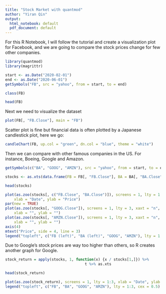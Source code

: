 ---
title: "Stock Market with quantmod"
author: "Yiran Qin"
output:
  html_notebook: default
  pdf_document: default
---

For this R Notebook, I will follow the tutorial and create a visualization plot for Facebook, and we are going to compare the stock prices change for few other companies.

```{r}
library(quantmod)
library(magrittr)
```

```{r}
start <- as.Date("2020-02-01")
end <- as.Date("2020-06-01")
getSymbols("FB", src = "yahoo", from = start, to = end)
```

```{r}
class(FB)
```

```{r}
head(FB)
```

Next we need to visualize the dataset

```{r}
plot(FB[, "FB.Close"], main = "FB")
```

Scatter plot is fine but financial data is often plotted by a Japanese candlestick plot, here we go:

```{r}
candleChart(FB, up.col = "green", dn.col = "blue", theme = "white")
```
Then we can compare with other famous companies in the US. For instance, Boeing, Google and Amazon.

```{r}
getSymbols(c("BA", "GOOG", "AMZN"), src = "yahoo", from = start, to = end)
```

```{r}
stocks <- as.xts(data.frame(FB = FB[, "FB.Close"], BA = BA[, "BA.Close"], GOOG = GOOG[, "GOOG.Close"], AMZN = AMZN[, "AMZN.Close"]))
```


```{r}
head(stocks)
```

```{r}
plot(as.zoo(stocks[, c("FB.Close", "BA.Close")]), screens = 1, lty = 1:2, 
    xlab = "Date", ylab = "Price")
par(new = TRUE)
plot(as.zoo(stocks[, "GOOG.Close"]), screens = 1, lty = 3, xaxt = "n", yaxt = "n", 
    xlab = "", ylab = "")
plot(as.zoo(stocks[, "AMZN.Close"]), screens = 1, lty = 3, xaxt = "n", yaxt = "n", 
    xlab = "", ylab = "")
axis(4)
mtext("Price", side = 4, line = 3)
legend("topleft", c("FB (left)", "BA (left)", "GOOG", "AMZN"), lty = 1:3, cex = 0.5)
```
Due to Google's stock prices are way too higher than others, so R creates another graph for Google.

```{r}
stock_return = apply(stocks, 1, function(x) {x / stocks[1,]}) %>% 
                                    t %>% as.xts

head(stock_return)
```

```{r}
plot(as.zoo(stock_return), screens = 1, lty = 1:3, xlab = "Date", ylab = "Return")
legend("topleft", c("FB", "BA", "GOOG", "AMZN"), lty = 1:3, cex = 0.5)
```

